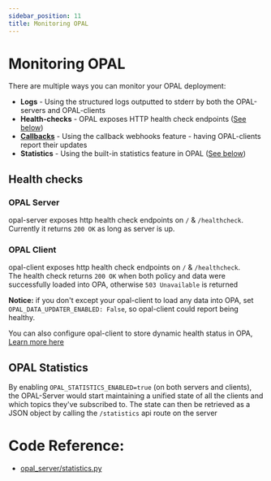 ```yaml
---
sidebar_position: 11
title: Monitoring OPAL
---
```


# Monitoring OPAL

There are multiple ways you can monitor your OPAL deployment:

- **Logs** - Using the structured logs outputted to stderr by both the OPAL-servers and OPAL-clients
- **Health-checks** - OPAL exposes HTTP health check endpoints ([See below](##health-checks))
- [**Callbacks**](/tutorials/healthcheck_policy_and_update_callbacks#-data-update-callbacks) - Using the callback webhooks feature - having OPAL-clients report their updates
- **Statistics** - Using the built-in statistics feature in OPAL ([See below](##opal-statistics))

## Health checks

### OPAL Server

opal-server exposes http health check endpoints on `/` & `/healthcheck`. <br/>
Currently it returns `200 OK` as long as server is up.

### OPAL Client

opal-client exposes http health check endpoints on `/` & `/healthcheck`. <br/>
The health check returns `200 OK` when both policy and data were successfully loaded into OPA, otherwise `503 Unavailable` is returned

**Notice:** if you don't except your opal-client to load any data into OPA, set `OPAL_DATA_UPDATER_ENABLED: False`, so opal-client could report being healthy.

You can also configure opal-client to store dynamic health status in OPA, [Learn more here](/tutorials/healthcheck_policy_and_update_callbacks)

## OPAL Statistics

By enabling `OPAL_STATISTICS_ENABLED=true` (on both servers and clients), the OPAL-Server would start maintaining a unified state of all the clients and which topics they've subscribed to.
The state can then be retrieved as a JSON object by calling the `/statistics` api route on the server

# Code Reference:

- [opal_server/statistics.py](https://github.com/permitio/opal/blob/master/packages/opal-server/opal_server/statistics.py)
